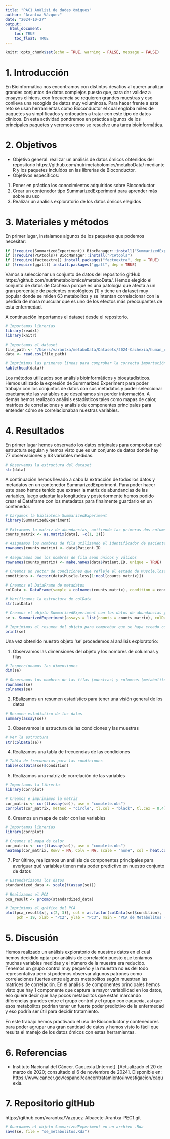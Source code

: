 ```yaml
---
title: "PAC1 Anàlisi de dades òmiques"
author: "Arantxa Vázquez"
date: "2024-10-27"
output: 
  html_document:
    toc: TRUE
    toc_float: TRUE
---
```


```r
knitr::opts_chunk$set(echo = TRUE, warning = FALSE, message = FALSE)
```


# 1. Introducción

En Bioinformática nos encontramos con distintos desafíos al querer analizar grandes conjuntos de datos complejos puesto que, para dar validez a ensayos clínicos, con frecuencia se requieren grandes muestras y eso conlleva una recogida de datos muy voluminosa. 
Para hacer frente a este reto se usan herramientas como Bioconductor el cual engloba miles de paquetes ya simplificados y enfocados a tratar con este tipo de datos clínicos. 
En esta actividad pondremos en práctica algunos de los principales paquetes y veremos como se resuelve una tarea bioinformática.

# 2. Objetivos

- Objetivo general: realizar un análisis de datos ómicos obtenidos del repositorio https://github.com/nutrimetabolomics/metaboData/ mediante R y los paquetes incluídos en las librerías de Bioconductor. 
- Objetivos específicos: 
1. Poner en práctica los conocimientos adquiridos sobre Bioconductor 
2. Crear un contenedor tipo SummarizedExperiment para aprender más sobre su uso 
3. Realizar un análisis exploratorio de los datos ómicos elegidos

# 3. Materiales y métodos 

En primer lugar, instalamos algunos de los paquetes que podemos necesitar:

```r
if (!require(SummarizedExperiment)) BiocManager::install("SummarizedExperiment")
if (!require(PCAtools)) BiocManager::install("PCAtools")
if (!require(factoextra)) install.packages("factoextra", dep = TRUE)
if (!require(ggalt)) install.packages("ggalt", dep = TRUE)
```

Vamos a seleccionar un conjunto de datos del repositorio gitHub https://github.com/nutrimetabolomics/metaboData/. Hemos elegido el conjunto de datos de Cachexia porque es una patología que afecta a un gran porcentaje de pacientes oncológicos [1] y tiene un dataset muy popular donde se miden 63 metabolitos y se intentan correlacionar con la pérdida de masa muscular que es uno de los efectos más preocupantes de esta enfermedad. 

A continuación importamos el dataset desde el repositorio. 

```r
# Importamos librerías
library(readxl)
library(knitr)

# Importamos el dataset
file_path <- "/Users/varantxa/metaboData/Datasets/2024-Cachexia/human_cachexia.csv"
data <- read.csv(file_path)

# Imprimimos las primeras líneas para comprobar la correcta importación
kable(head(data))
```

Los métodos utilizados son análisis bioinformáticos y bioestadísticos. Hemos utilizado la expresión de Summarized Experiment para poder trabajar con los conjuntos de datos con sus metadatos y poder seleccionar exactamente las variables que deseáramos sin perder información. A demás hemos realizado análisis estadísticos tales como mapas de calor, matrices de correlaciones y análisis de componentes principales para entender cómo se correlacionaban nuestras variables. 

# 4. Resultados

En primer lugar hemos observado los datos originales para comprobar qué estructura seguían y hemos visto que es un conjunto de datos donde hay 77 observaciones y 63 variables medidas. 

```r
# Observamos la estructura del dataset
str(data)
```

A continuación hemos llevado a cabo la extracción de todos los datos y metadatos en un contenedor SummarizedExperiment. Para poder hacer este paso hemos tenido que extraer la matriz de abundancias de las variables, luego adaptar las longitudes y posteriormente hemos podido crear el Dataframe con los metadatos para finalmente guardarlo en un contenedor. 


```r

# Cargamos la biblioteca SummarizedExperiment
library(SummarizedExperiment)

# Extraemos la matriz de abundancias, omitiendo las primeras dos columnas (Patient.ID y Muscle.loss)
counts_matrix <- as.matrix(data[, -c(1, 2)])

# Asignamos los nombres de fila utilizando el identificador de paciente
rownames(counts_matrix) <- data$Patient.ID

# Aseguramos que los nombres de fila sean únicos y válidos
rownames(counts_matrix) <- make.names(data$Patient.ID, unique = TRUE)

# Creamos un vector de condiciones que refleje el estado de Muscle.loss para las muestras usando la longitud de counts_matrix para asegurar que coinciden
conditions <- factor(data$Muscle.loss[1:ncol(counts_matrix)])  

# Creamos el DataFrame de metadatos
colData <- DataFrame(sample = colnames(counts_matrix), condition = conditions)

# Verificamos la estructura de colData
str(colData)

# Creamos el objeto SummarizedExperiment con los datos de abundancias y los metadatos
se <- SummarizedExperiment(assays = list(counts = counts_matrix), colData = colData)

# Imprimimos el resumen del objeto para comprobar que se haya creado correctamente
print(se)


```
Una vez obtenido nuestro objeto 'se' procedemos al análisis exploratorio: 

1. Observamos las dimensiones del objeto y los nombres de columnas y filas

```r
# Inspeccionamos las dimensiones
dim(se)

# Observamos los nombres de las filas (muestras) y columnas (metabolitos)
rownames(se)
colnames(se)

```

2. REalizamos un resumen estadístico para tener una visión general de los datos

```r
# Resumen estadístico de los datos
summary(assay(se))

```

3. Observamos la estructura de las condiciones y las muestras

```r
# Ver la estructura
str(colData(se))

```
4. Realizamos una tabla de frecuencias de las condiciones

```r
# Tabla de frecuencias para las condiciones
table(colData(se)$condition)

```

5.  Realizamos una matriz de correlación de las variables 

```r

# Importamos la librería
library(corrplot)

# Creamos e imprimimos la matriz
cor_matrix <- cor(t(assay(se)), use = "complete.obs")
corrplot(cor_matrix, method = "circle", tl.col = "black", tl.cex = 0.4)  # Ajustar el tamaño de la fuente

```

6. Creamos un mapa de calor con las variables 

```r
# Importamos librerías
library(corrplot)

# Creamos el mapa de calor
cor_matrix <- cor(t(assay(se)), use = "complete.obs")
heatmap(cor_matrix, Rowv = NA, Colv = NA, scale = "none", col = heat.colors(256), margins = c(10, 10))


```

7. Por último, realizamos un análisis de componentes principales para averiguar qué variables tienen más poder predictivo en nuestro conjunto de datos

```r

# Estandarizaoms los datos
standardized_data <- scale(t(assay(se)))  

# Realizamos el PCA
pca_result <- prcomp(standardized_data)  

# Imprimimos el gráfico del PCA
plot(pca_result$x[, c(2, 3)], col = as.factor(colData(se)$condition),
     pch = 19, xlab = "PC2", ylab = "PC3", main = "PCA de Metabolitos (PC2 vs PC3")

```



# 5. Discusión 

Hemos realizado un análisis exploratorio de nuestros datos en el cual hemos decidido optar por análisis de correlación puesto que teníamos muchas variables medidas y el número de la muestra era reducido. 
Tenemos un grupo control muy pequeño y la muestra no es del todo representativa pero sí podemos observar algunos patrones como correlaciones fuertes entre algunos metabolitos según muestran las matrices de correlación. 
En el análisis de componentes principales hemos visto que hay 1 componente que captura la mayor variabilidad en los datos, eso quiere decir que hay pocos metabolitos que están marcando diferencias grandes entre el grupo control y el grupo con caquexia, así que esos metabolitos podrían tener un fuerte poder predictivo de la enfermedad y eso podría ser útil para decidir tratamiento. 

En este trabajo hemos practivado el uso de Bioconductor y contenedores para poder agrupar una gran cantidad de datos y hemos visto lo fácil que resulta el manejo de los datos ómicos con estas herramientas. 


# 6. Referencias 

- Instituto Nacional del Cáncer. Caquexia [Internet]. [Actualizado el 20 de marzo de 2020; consultado el 6 de noviembre de 2024]. Disponible en: https://www.cancer.gov/espanol/cancer/tratamiento/investigacion/caquexia.

# 7. Repositorio gitHub

https://github.com/varantxa/Vazquez-Albacete-Arantxa-PEC1.git

```r
# Guardamos el objeto SummarizedExperiment en un archivo .Rda
save(se, file = "se_metabolitos.Rda")
```

